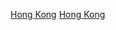 {{DisestcatCountry|201|8|香港|Hong Kong}}

[[Category:2018年亞洲廢除|Hong Kong]]
[[Category:2018年中國廢除|Hong Kong]]